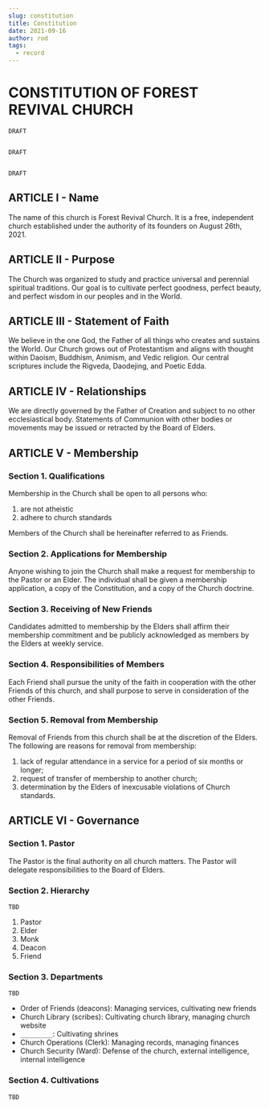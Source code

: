 ```yaml
---
slug: constitution
title: Constitution
date: 2021-09-16
author: rod
tags:
  - record
---
```

# CONSTITUTION OF FOREST REVIVAL CHURCH

```
DRAFT


DRAFT


DRAFT
```

## ARTICLE I - Name

The name of this church is Forest Revival Church. It is a free, independent church established under the authority of its founders on August 26th, 2021.

## ARTICLE II - Purpose

The Church was organized to study and practice universal and perennial spiritual traditions. Our goal is to cultivate perfect goodness, perfect beauty, and perfect wisdom in our peoples and in the World.

## ARTICLE III - Statement of Faith

We believe in the one God, the Father of all things who creates and sustains the World. Our Church grows out of Protestantism and aligns with thought within Daoism, Buddhism, Animism, and Vedic religion. Our central scriptures include the Rigveda, Daodejing, and Poetic Edda.

## ARTICLE IV - Relationships

We are directly governed by the Father of Creation and subject to no other ecclesiastical body. Statements of Communion with other bodies or movements may be issued or retracted by the Board of Elders.

## ARTICLE V - Membership

### Section 1. Qualifications

Membership in the Church shall be open to all persons who:

1. are not atheistic
2. adhere to church standards

Members of the Church shall be hereinafter referred to as Friends.

### Section 2. Applications for Membership

Anyone wishing to join the Church shall make a request for membership to the Pastor or an Elder. The individual shall be given a membership application, a copy of the Constitution, and a copy of the Church doctrine.

### Section 3. Receiving of New Friends

Candidates admitted to membership by the Elders shall affirm their membership commitment and be publicly acknowledged as members by the Elders at weekly service.

### Section 4. Responsibilities of Members

Each Friend shall pursue the unity of the faith in cooperation with the other Friends of this church, and shall purpose to serve in consideration of the other Friends.

### Section 5. Removal from Membership

Removal of Friends from this church shall be at the discretion of the Elders. The following are reasons for removal from membership:

1. lack of regular attendance in a service for a period of six months or longer;
2. request of transfer of membership to another church;
3. determination by the Elders of inexcusable violations of Church standards.

## ARTICLE VI - Governance

### Section 1. Pastor

The Pastor is the final authority on all church matters. The Pastor will delegate responsibilities to the Board of Elders.

### Section 2. Hierarchy

```TBD```

1. Pastor
2. Elder
3. Monk
4. Deacon
5. Friend

### Section 3. Departments

```TBD```

- Order of Friends (deacons): Managing services, cultivating new friends
- Church Library (scribes): Cultivating church library, managing church website
- `_________`: Cultivating shrines
- Church Operations (Clerk): Managing records, managing finances
- Church Security (Ward): Defense of the church, external intelligence, internal intelligence

### Section 4. Cultivations

```TBD```
